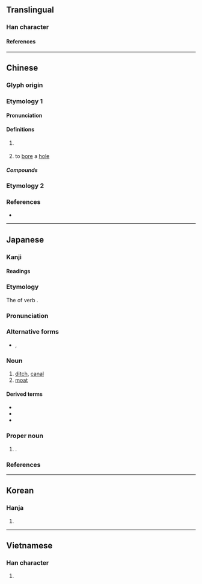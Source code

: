 {{character info}}
==Translingual==

===Han character===
{{Han char|rn=32|rad=土|as=08|sn=11|four=47172|canj=GSUU|ids=⿰土屈}}

====References====
{{Han ref|kx=0231.210|dkj=05205|dj=0468.130|hdz=10459.020|uh=5800}}

----

==Chinese==
{{zh-forms}}

===Glyph origin===
{{Han etym}}

===Etymology 1===

====Pronunciation====
{{zh-pron
|m=kū
|c=fat1,gwat6
|mn=khut
|mc=y
|oc=y
|cat=v
}}

====Definitions====
{{zh-hanzi}}

# {{lb|zh|literary}} {{zh-alt-form|窟|[[cavity]]; [[cave]]; [[hole]]}}
# {{lb|zh|literary}} to [[bore]] a [[hole]]

=====Compounds=====
{{zh-der|堀堁}}

===Etymology 2===
{{zh-see|掘|o|to [[dig]]}}

===References===
* {{R:yue:Hanzi}}

----

==Japanese==

===Kanji===
{{ja-kanji|grade=c|rs=土08}}

====Readings====
{{ja-readings
|on=くつ
|kun=ほり-, ほる, あな-
}}

===Etymology===
{{wikipedia|lang=ja}}
{{ja-kanjitab|ほり|yomi=k}}
The {{m|ja|連用形|tr=ren'yōkei||continuative or stem form}} of verb {{m|ja|掘る|tr=horu||to dig}}.

===Pronunciation===
{{ja-pron|yomi=k|ほり|acc=2|acc_ref=DJR}}

===Alternative forms===
* {{ja-l|濠}}, {{ja-l|壕}}

===Noun===
{{ja-noun|ほり}}

# [[ditch]], [[canal]]
# [[moat]]

====Derived terms====
{{der-top}}
* {{ja-r|内堀|うちぼり}}
* {{ja-r|空堀|からぼり}}
* {{ja-r|外堀|そとぼり}}
{{der-bottom}}

===Proper noun===
{{ja-pos|proper|ほり}}

# {{surname|ja|sort=ほり}}.

===References===
<references/>

----

==Korean==

===Hanja===
{{ko-hanja|굴}}

# {{rfdef|ko|sort=土08}}

----

==Vietnamese==

===Han character===
{{vi-readings|rs=土08|reading=quật}}

# {{rfdef|vi|sort=土08}}